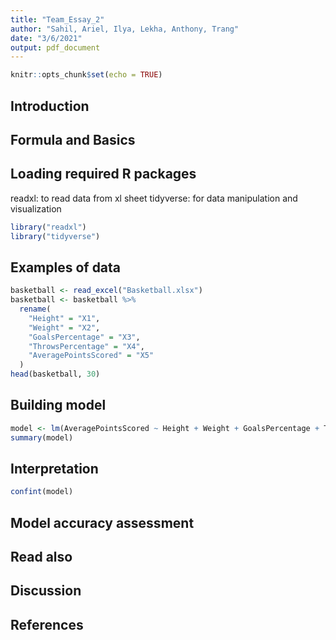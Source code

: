 ```yaml
---
title: "Team_Essay_2"
author: "Sahil, Ariel, Ilya, Lekha, Anthony, Trang"
date: "3/6/2021"
output: pdf_document
---
```


```r
knitr::opts_chunk$set(echo = TRUE)
```

## Introduction




## Formula and Basics




## Loading required R packages

readxl: to read data from xl sheet
tidyverse: for data manipulation and visualization

```r
library("readxl")
library("tidyverse")
```

## Examples of data
```r
basketball <- read_excel("Basketball.xlsx")
basketball <- basketball %>%
  rename(
    "Height" = "X1",
    "Weight" = "X2",
    "GoalsPercentage" = "X3",
    "ThrowsPercentage" = "X4",
    "AveragePointsScored" = "X5"
  )
head(basketball, 30)
```


## Building model

```r
model <- lm(AveragePointsScored ~ Height + Weight + GoalsPercentage + ThrowsPercentage, data = basketball)
summary(model)
```

## Interpretation

```r
confint(model)
```


## Model accuracy assessment



## Read also



## Discussion




## References


